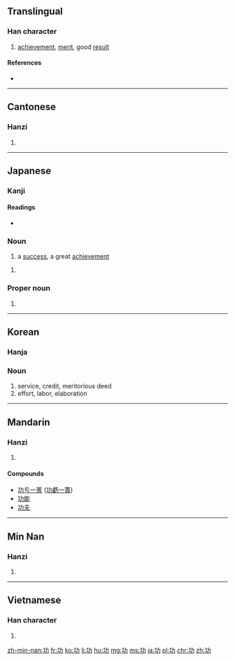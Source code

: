 ==Translingual==
{{stroke order|strokes=5}}

===Han character===
{{Han char|rn=19|rad=力|as=03|sn=5|four=1412<sub>7</sub>|canj=一大尸 (MKS)|ids=⿰[[工]][[力]]}}

# [[achievement]], [[merit]], good [[result]]

====References====
* {{Han ref|kx=0146.110|dkj=02295|dj=0328.060|hdz=10365.080|uh=529F|ud=21151|bh=A55C|bd=42332}}

----

==Cantonese==

===Hanzi===
{{yue-hanzi|jyut=[[gung1]]|y=gung1}}

# {{defn|lang=yue|sort=力03}}

----

==Japanese==

===Kanji===
{{ja-kanji|grade=4|rs=力03}}

====Readings====
* {{ja-readings|goon=[[く]] (ku)|kanon=[[こう]] (kō)|kun=[[いさお]] (isao)}}

===Noun===
{{ja-noun|こう}} 

# a [[success]], a great [[achievement]]

{{ja-noun|いさお}} 

# {{alternative form of|勲|lang=ja}}

===Proper noun===
{{ja-pos|いさお|proper}}

# {{given name|male|lang=ja|sort=いさお}}

----

==Korean==

===Hanja===
{{ko-hanja|hangeul=공|rv=gong|mr=kong}}

===Noun===
{{ko-noun|공}} 

# service, credit, meritorious deed
# effort, labor, elaboration

----

==Mandarin==

===Hanzi===
{{cmn-hanzi|pin=[[gōng]] ([[gong1]])|wg=kung<sup>1</sup>}}

# {{defn|lang=cmn|sort=力03}}

====Compounds====
{{top2}}
* [[功亏一篑]] ([[功虧一簣]])
* [[功能]]
* [[功夫]]

{{mid2}}
{{bottom}}

----

==Min Nan==

===Hanzi===
{{nan-hanzi|poj=kong (kong<sup>1</sup>), kang (kang<sup>1</sup>)}}

# {{defn|lang=nan}}

----

==Vietnamese==

===Han character===
{{vi-hantu|[[công]]|rs=力03}}

# {{defn|lang=vi|sort=力03}}

[[zh-min-nan:功]]
[[fr:功]]
[[ko:功]]
[[li:功]]
[[hu:功]]
[[mg:功]]
[[ms:功]]
[[ja:功]]
[[pl:功]]
[[chr:功]]
[[zh:功]]